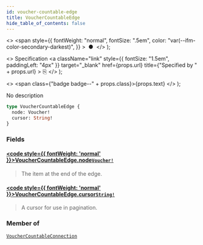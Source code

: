 ```yaml
---
id: voucher-countable-edge
title: VoucherCountableEdge
hide_table_of_contents: false
---
```


  <>
    <span
      style={{
        fontWeight: "normal",
        fontSize: ".5em",
        color: "var(--ifm-color-secondary-darkest)",
      }}
    >
      &nbsp;●&nbsp;
    </span>
  </>
);

  <>
    Specification
    <a
      className="link"
      style={{ fontSize: "1.5em", paddingLeft: "4px" }}
      target="\_blank"
      href={props.url}
      title={"Specified by " + props.url}
    >
      ⎘
    </a>
  </>
);

  <>
    <span class={"badge badge--" + props.class}>{props.text}</span>
  </>
);

No description

```graphql
type VoucherCountableEdge {
  node: Voucher!
  cursor: String!
}
```

### Fields

#### [<code style={{ fontWeight: 'normal' }}>VoucherCountableEdge.<b>node</b></code>](#)<Bullet />[`Voucher!`](../../../developer/api-reference/objects/voucher) <Badge class="secondary" text="non-null"/> <Badge class="secondary" text="object"/>

> The item at the end of the edge.

#### [<code style={{ fontWeight: 'normal' }}>VoucherCountableEdge.<b>cursor</b></code>](#)<Bullet />[`String!`](../../../developer/api-reference/scalars/string) <Badge class="secondary" text="non-null"/> <Badge class="secondary" text="scalar"/>

> A cursor for use in pagination.

### Member of

[`VoucherCountableConnection`](../../../developer/api-reference/objects/voucher-countable-connection) <Badge class="secondary" text="object"/>
